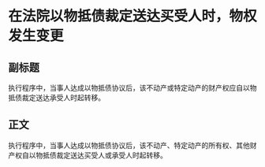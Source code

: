 # 在法院以物抵债裁定送达买受人时，物权发生变更
## 副标题
执行程序中，当事人达成以物抵债协议后，该不动产或特定动产的财产权应自以物抵债裁定送达承受人时起转移。
## 正文
执行程序中，当事人达成以物抵债协议后，该不动产、特定动产的所有权、其他财产权自以物抵债裁定送达买受人或承受人时起转移。